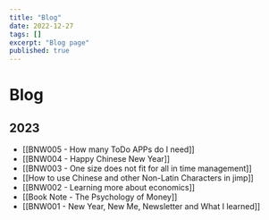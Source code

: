 ```yaml
---
title: "Blog"
date: 2022-12-27
tags: []
excerpt: "Blog page"
published: true
---
```


# Blog

## 2023

- [[BNW005 - How many ToDo APPs do I need]]
- [[BNW004 - Happy Chinese New Year]]
- [[BNW003 - One size does not fit for all in time management]]
- [[How to use Chinese and other Non-Latin Characters in jimp]]
- [[BNW002 - Learning more about economics]]
- [[Book Note - The Psychology of Money]]
- [[BNW001 - New Year, New Me, Newsletter and What I learned]]
